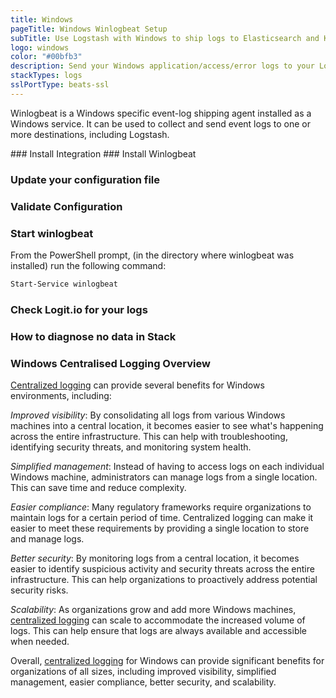```yaml
---
title: Windows
pageTitle: Windows Winlogbeat Setup
subTitle: Use Logstash with Windows to ship logs to Elasticsearch and Kibana
logo: windows
color: "#00bfb3"
description: Send your Windows application/access/error logs to your Logstash instance via Winlogbeat. Simplify sending logs with Logit.io's data source configurations.
stackTypes: logs
sslPortType: beats-ssl
---
```


Winlogbeat is a Windows specific event-log shipping agent installed 
as a Windows service. It can be used to collect and send event 
logs to one or more destinations, including Logstash.

<Steps>
  ### Install Integration
  <InstallIntegration/>
  ### Install Winlogbeat

 <InstallWindowsBeat
    beatname = "winlogbeat"
    version = "8.12.2"
  />

  ### Update your configuration file

  <WinlogBeatConfigFile />

  ### Validate Configuration

  <ValidateWinlogBeat beatname="winlogbeat" />

  ### Start winlogbeat

  From the PowerShell prompt, (in the directory where winlogbeat was installed) run the following command:

  ```ps copy
  Start-Service winlogbeat
  ```

  ### Check Logit.io for your logs

  <LaunchStack utmMedium="logs" utmCampaign="windows" source="windows" />

  ### How to diagnose no data in Stack

  <DiagnoseNoData />

</Steps>

### Windows Centralised Logging Overview

[Centralized logging](https://logit.io/) can provide several benefits for Windows environments, including:

_Improved visibility_: By consolidating all logs from various Windows machines into a central location, it becomes easier to see what's happening across the entire infrastructure. 
This can help with troubleshooting, identifying security threats, and monitoring system health.

_Simplified management_: Instead of having to access logs on each individual Windows machine, administrators can manage logs from a single location. This can save time and reduce complexity.

_Easier compliance_: Many regulatory frameworks require organizations to maintain logs for a certain period of time. Centralized logging can make it easier to meet these requirements by 
providing a single location to store and manage logs.

_Better security_: By monitoring logs from a central location, it becomes easier to identify suspicious activity and security threats across the entire infrastructure. This can help organizations 
to proactively address potential security risks.

_Scalability_: As organizations grow and add more Windows machines, [centralized logging](https://logit.io/) can scale to accommodate the increased volume of logs. This can help ensure that logs 
are always available and accessible when needed.

Overall, [centralized logging](https://logit.io/) for Windows can provide significant benefits for organizations of all sizes, including improved visibility, simplified management, easier compliance, 
better security, and scalability.